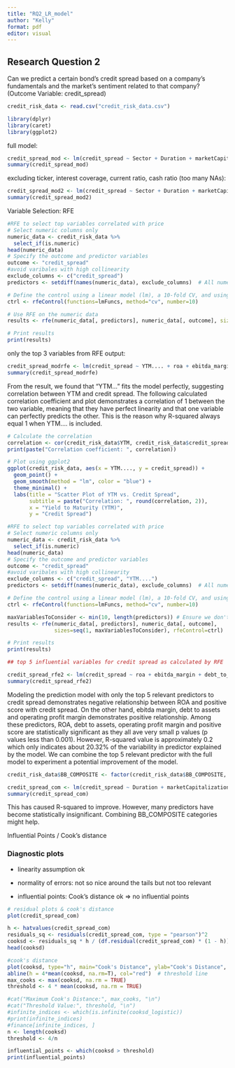 ```yaml
---
title: "RQ2_LR_model"
author: "Kelly"
format: pdf
editor: visual
---
```


## Research Question 2

Can we predict a certain bond's credit spread based on a company's fundamentals and the market's sentiment related to that company? (Outcome Variable: credit_spread)

```r
credit_risk_data <- read.csv("credit_risk_data.csv")
```

```r
library(dplyr)
library(caret)
library(ggplot2)
```

full model:

```r
credit_spread_mod <- lm(credit_spread ~ Sector + Duration + marketCapitalization + score + BB_COMPOSITE + debt_to_assets + debt_to_equity + int_coverage + cash_coverage + current_ratio + cash_ratio + roa + ebitda_margin + debt_service_coverage + score * Sector + debt_to_assets * Sector, data=credit_risk_data)
summary(credit_spread_mod)
```

excluding ticker, interest coverage, current ratio, cash ratio (too many NAs):

```r
credit_spread_mod2 <- lm(credit_spread ~ Sector + Duration + marketCapitalization + score + BB_COMPOSITE + debt_to_assets + debt_to_equity + cash_coverage + roa + ebitda_margin, data=credit_risk_data)
summary(credit_spread_mod2)
```

Variable Selection: RFE

```r
#RFE to select top variables correlated with price
# Select numeric columns only
numeric_data <- credit_risk_data %>%
  select_if(is.numeric)
head(numeric_data)
# Specify the outcome and predictor variables
outcome <- "credit_spread"
#avoid varibales with high collinearity
exclude_columns <- c("credit_spread")
predictors <- setdiff(names(numeric_data), exclude_columns)  # All numeric columns except for the outcome

# Define the control using a linear model (lm), a 10-fold CV, and using the RMSE to choose the best model
ctrl <- rfeControl(functions=lmFuncs, method="cv", number=10)

# Use RFE on the numeric data
results <- rfe(numeric_data[, predictors], numeric_data[, outcome], sizes=c(1:length(predictors)), rfeControl=ctrl)

# Print results
print(results)
```

only the top 3 variables from RFE output:

```r
credit_spread_modrfe <- lm(credit_spread ~ YTM.... + roa + ebitda_margin, data=credit_risk_data)
summary(credit_spread_modrfe)
```

From the result, we found that "YTM..." fits the model perfectly, suggesting correlation between YTM and credit spread. The following calculated correlation coefficient and plot demonstrates a correlation of 1 between the two variable, meaning that they have perfect linearity and that one variable can perfectly predicts the other. This is the reason why R-squared always equal 1 when YTM.... is included.

```r
# Calculate the correlation
correlation <- cor(credit_risk_data$YTM, credit_risk_data$credit_spread)
print(paste("Correlation coefficient: ", correlation))

# Plot using ggplot2
ggplot(credit_risk_data, aes(x = YTM...., y = credit_spread)) +
  geom_point() +
  geom_smooth(method = "lm", color = "blue") +
  theme_minimal() +
  labs(title = "Scatter Plot of YTM vs. Credit Spread",
       subtitle = paste("Correlation: ", round(correlation, 2)),
       x = "Yield to Maturity (YTM)",
       y = "Credit Spread")
```

```r
#RFE to select top variables correlated with price
# Select numeric columns only
numeric_data <- credit_risk_data %>%
  select_if(is.numeric)
head(numeric_data)
# Specify the outcome and predictor variables
outcome <- "credit_spread"
#avoid varibales with high collinearity
exclude_columns <- c("credit_spread", "YTM....")
predictors <- setdiff(names(numeric_data), exclude_columns)  # All numeric columns except for the outcome

# Define the control using a linear model (lm), a 10-fold CV, and using the RMSE to choose the best model
ctrl <- rfeControl(functions=lmFuncs, method="cv", number=10)

maxVariablesToConsider <- min(10, length(predictors)) # Ensure we don't exceed the total number of available predictors
results <- rfe(numeric_data[, predictors], numeric_data[, outcome], 
               sizes=seq(1, maxVariablesToConsider), rfeControl=ctrl)

# Print results
print(results)
```

```r
## top 5 influential variables for credit spread as calculated by RFE

credit_spread_rfe2 <- lm(credit_spread ~ roa + ebitda_margin + debt_to_assets + operating_profit_margin + positiveScore, data=credit_risk_data)
summary(credit_spread_rfe2)
```

Modeling the prediction model with only the top 5 relevant predictors to credit spread demonstrates negative relationship between ROA and positive score with credit spread. On the other hand, ebitda margin, debt to assets and operating profit margin demonstrates positive relationship. Among these predictors, ROA, debt to assets, operating profit margin and positive score are statistically significant as they all ave very small p values (p values less than 0.001). However, R-squared value is approximately 0.2 which only indicates about 20.32% of the variability in predictor explained by the model. We can combine the top 5 relevant predictor with the full model to experiment a potential improvement of the model.

```r
credit_risk_data$BB_COMPOSITE <- factor(credit_risk_data$BB_COMPOSITE, levels = c('AAA', 'AA+', 'AA', 'AA-', 'A+', 'A', 'A-', 'BBB+', 'BBB', 'BBB-', 'BB+'))
```

```r
credit_spread_com <- lm(credit_spread ~ Duration + marketCapitalization + BB_COMPOSITE + roa + ebitda_margin + debt_to_assets + operating_profit_margin + score + debt_service_coverage + score * Sector + debt_to_assets * Sector, data=credit_risk_data)
summary(credit_spread_com)
```

This has caused R-squared to improve. However, many predictors have become statistically insignificant. Combining BB_COMPOSITE categories might help.

Influential Points / Cook's distance

### Diagnostic plots

-   linearity assumption ok

-   normality of errors: not so nice around the tails but not too relevant

-   influential points: Cook's distance ok =\> no influential points

```r
# residual plots & cook's distance
plot(credit_spread_com)
```

```r
h <- hatvalues(credit_spread_com)
residuals_sq <- residuals(credit_spread_com, type = "pearson")^2
cooksd <- residuals_sq * h / (df.residual(credit_spread_com) * (1 - h))
head(cooksd)
```

```r
#cook's distance
plot(cooksd, type="h", main="Cook's Distance", ylab="Cook's Distance", xlab="Observation Number")
abline(h = 4*mean(cooksd, na.rm=T), col="red")  # threshold line
max_cooks <- max(cooksd, na.rm = TRUE)
threshold <- 4 * mean(cooksd, na.rm = TRUE)

#cat("Maximum Cook's Distance:", max_cooks, "\n")
#cat("Threshold Value:", threshold, "\n")
#infinite_indices <- which(is.infinite(cooksd_logistic))
#print(infinite_indices)
#finance[infinite_indices, ]
n <- length(cooksd)
threshold <- 4/n

influential_points <- which(cooksd > threshold)
print(influential_points)
```
